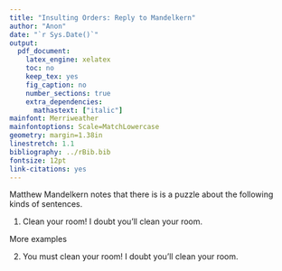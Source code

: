 ```yaml
---
title: "Insulting Orders: Reply to Mandelkern"
author: "Anon"
date: "`r Sys.Date()`"
output:
  pdf_document:
    latex_engine: xelatex
    toc: no
    keep_tex: yes
    fig_caption: no
    number_sections: true
    extra_dependencies: 
      mathastext: ["italic"]
mainfont: Merriweather
mainfontoptions: Scale=MatchLowercase
geometry: margin=1.38in
linestretch: 1.1
bibliography: ../rBib.bib
fontsize: 12pt
link-citations: yes
---
```


Matthew Mandelkern notes that there is is a puzzle about the following kinds of sentences.

(@)    Clean your room! I doubt you'll clean your room.

More examples

(@)    You must clean your room! I doubt you'll clean your room.